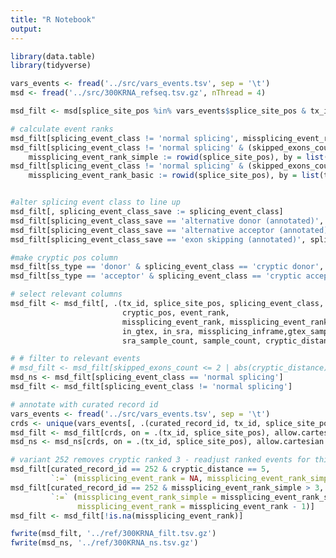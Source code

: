 ```yaml
---
title: "R Notebook"
output: 
---
```


```r
library(data.table)
library(tidyverse)
```


```r
vars_events <- fread('../src/vars_events.tsv', sep = '\t')
msd <- fread('../src/300KRNA_refseq.tsv.gz', nThread = 4)

msd_filt <- msd[splice_site_pos %in% vars_events$splice_site_pos & tx_id %in% vars_events$tx_id]
```


```r
# calculate event ranks
msd_filt[splicing_event_class != 'normal splicing', missplicing_event_rank := rowid(splice_site_pos), by = list(tx_id)]
msd_filt[splicing_event_class != 'normal splicing' & (skipped_exons_count <= 2 |abs(cryptic_distance) <= 600),
    missplicing_event_rank_simple := rowid(splice_site_pos), by = list(tx_id)]
msd_filt[splicing_event_class != 'normal splicing' & (skipped_exons_count <= 1 |abs(cryptic_distance) <= 250), 
    missplicing_event_rank_basic := rowid(splice_site_pos), by = list(tx_id)]


#alter splicing event class to line up
msd_filt[, splicing_event_class_save := splicing_event_class]
msd_filt[splicing_event_class_save == 'alternative donor (annotated)', splicing_event_class := 'cryptic donor']
msd_filt[splicing_event_class_save == 'alternative acceptor (annotated)', splicing_event_class := 'cryptic acceptor']
msd_filt[splicing_event_class_save == 'exon skipping (annotated)', splicing_event_class := 'exon skipping']

#make cryptic pos column
msd_filt[ss_type == 'donor' & splicing_event_class == 'cryptic donor', cryptic_pos := donor_pos]
msd_filt[ss_type == 'acceptor' & splicing_event_class == 'cryptic acceptor', cryptic_pos := acceptor_pos]

# select relevant columns
msd_filt <- msd_filt[, .(tx_id, splice_site_pos, splicing_event_class, skipped_exons_id,
                         cryptic_pos, event_rank, 
                         missplicing_event_rank, missplicing_event_rank_simple,missplicing_event_rank_basic,
                         in_gtex, in_sra, missplicing_inframe,gtex_sample_count,
                         sra_sample_count, sample_count, cryptic_distance,skipped_exons_count)]

# # filter to relevant events
# msd_filt <- msd_filt[skipped_exons_count <= 2 | abs(cryptic_distance) <= 600]
msd_ns <- msd_filt[splicing_event_class == 'normal splicing']
msd_filt <- msd_filt[splicing_event_class != 'normal splicing']

# annotate with curated record id
vars_events <- fread('../src/vars_events.tsv', sep = '\t')
crds <- unique(vars_events[, .(curated_record_id, tx_id, splice_site_pos)])
msd_filt <- msd_filt[crds, on = .(tx_id, splice_site_pos), allow.cartesian = TRUE]
msd_ns <- msd_ns[crds, on = .(tx_id, splice_site_pos), allow.cartesian = TRUE]

# variant 252 removes cryptic ranked 3 - readjust ranked events for this splice site
msd_filt[curated_record_id == 252 & cryptic_distance == 5, 
         `:=` (missplicing_event_rank = NA, missplicing_event_rank_simple = NA)]
msd_filt[curated_record_id == 252 & missplicing_event_rank_simple > 3, 
         `:=` (missplicing_event_rank_simple = missplicing_event_rank_simple - 1,
               missplicing_event_rank = missplicing_event_rank - 1)]
msd_filt <- msd_filt[!is.na(missplicing_event_rank)]

fwrite(msd_filt, '../ref/300KRNA_filt.tsv.gz')
fwrite(msd_ns, '../ref/300KRNA_ns.tsv.gz')
```

